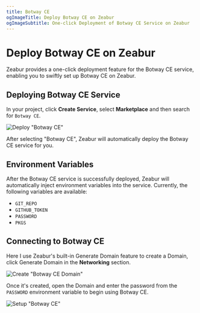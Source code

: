 ```yaml
---
title: Botway CE
ogImageTitle: Deploy Botway CE on Zeabur
ogImageSubtitle: One-click Deployment of Botway CE Service on Zeabur
---
```


# Deploy Botway CE on Zeabur

Zeabur provides a one-click deployment feature for the Botway CE service, enabling you to swiftly set up Botway CE on Zeabur.

## Deploying Botway CE Service

In your project, click **Create Service**, select **Marketplace** and then search for `Botway CE`.

![Deploy "Botway CE"](/marketplace/botwayce/deploy-botwayce.gif)

After selecting "Botway CE", Zeabur will automatically deploy the Botway CE service for you.

## Environment Variables

After the Botway CE service is successfully deployed, Zeabur will automatically inject environment variables into the service. Currently, the following variables are available:

- `GIT_REPO`
- `GITHUB_TOKEN`
- `PASSWORD`
- `PKGS`

## Connecting to Botway CE

Here I use Zeabur's built-in Generate Domain feature to create a Domain, click Generate Domain in the **Networking** section.

![Create "Botway CE Domain"](/marketplace/botwayce/gen-botwayce-domain.gif)

Once it's created, open the Domain and enter the password from the `PASSWORD` environment variable to begin using Botway CE.

![Setup "Botway CE"](/marketplace/botwayce/setup-botwayce.gif)